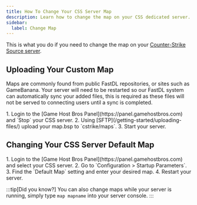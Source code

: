 ```yaml
---
title: How To Change Your CSS Server Map
description: Learn how to change the map on your CSS dedicated server.
sidebar:
  label: Change Map
---
```


This is what you do if you need to change the map on your [Counter-Strike Source server](https://www.gamehostbros.com/counter-strike-source-server-hosting/).

## Uploading Your Custom Map

Maps are commonly found from public FastDL repositories, or sites such as GameBanana. Your server will need to be restarted so our FastDL system can automatically sync your added files, this is required as these files will not be served to connecting users until a sync is completed.

<Steps>
1. Login to the [Game Host Bros Panel](https://panel.gamehostbros.com) and `Stop` your CSS server.
2. Using [SFTP](/getting-started/uploading-files/) upload your map.bsp to `cstrike/maps`.
3. Start your server.
</Steps>

## Changing Your CSS Server Default Map

<Steps>
1. Login to the [Game Host Bros Panel](https://panel.gamehostbros.com) and select your CSS server.
2. Go to `Configuration > Startup Parameters`.
3. Find the `Default Map` setting and enter your desired map.
4. Restart your server.
</Steps>

:::tip[Did you know?]
You can also change maps while your server is running, simply type `map mapname` into your server console.
:::

